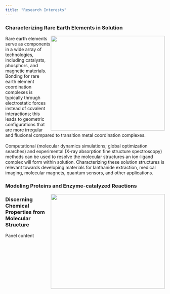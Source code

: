 ```yaml
---
title: "Research Interests"
---
```


<div class="panel panel-info">
  <div class="panel-heading">
  <h3 class="panel-title">
  Characterizing Rare Earth Elements in Solution
  </h3>
  </div>
  <div class="panel-body">
  <img src="images/tpyNO2_solution.png" style="float:right; width:360px;height:300px">
  Rare earth elements serve as components in a wide array of technologies, including catalysts, phosphors, and magnetic materials. Bonding for rare earth element coordination complexes is typically through electrostatic forces instead of covalent interactions; this leads to geometric configurations that are more irregular and fluxional compared to transition metal coordination complexes. 
  <br> <br>
  Computational (molecular dynamics simulations; global optimization searches) and experimental (X-ray absorption fine structure spectroscopy) methods can be used to resolve the molecular structures an ion-ligand complex will form within solution. Characterizing these solution structures is relevant towards developing materials for lanthanide extraction, medical imaging, molecular magnets, quantum sensors, and other applications. 
  </div>
</div>

<div class="panel panel-info">
  <div class="panel-heading">
  <h3 class="panel-title">
  Modeling Proteins and Enzyme-catalyzed Reactions
  </h3>
  </div>
  <div class="panel-body">
  <img src="images/EnzymeModel.png" style="float:right; width:360px;height:300px">
   
  </div>
</div>

<div class="panel panel-info">
  <div class="panel-heading">
  <h3 class="panel-title">
  Discerning Chemical Properties from Molecular Structure
  </h3>
  </div>
  <div class="panel-body">
  Panel content
  </div>
</div>
